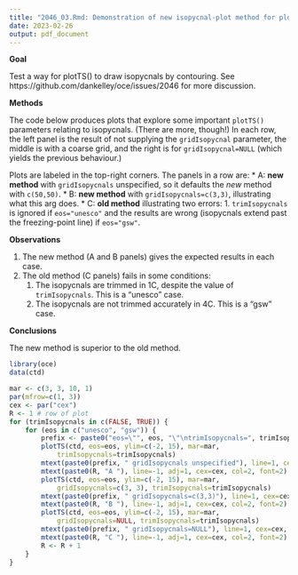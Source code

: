 ```yaml
---
title: "2046_03.Rmd: Demonstration of new isopycnal-plot method for plotTS()"
date: 2023-02-26
output: pdf_document
---
```


**Goal**

Test a way for plotTS() to draw isopycnals by contouring.
See https://github.com/dankelley/oce/issues/2046 for more discussion.

**Methods**

The code below produces plots that explore some important `plotTS()` parameters
relating to isopycnals.  (There are more, though!) In each row, the left panel
is the result of not supplying the `gridIsopycnal` parameter, the middle is
with a coarse grid, and the right is for `gridIsopycnal=NULL` (which yields the
previous behaviour.)

Plots are labeled in the top-right corners. The panels in a row are:
* A: **new method** with `gridIsopycnals` unspecified, so it defaults the *new*
  method with `c(50,50)`.
* B: **new method** with `gridIsopycnals=c(3,3)`, illustrating what this arg
  does.
* C: **old method** illustrating two errors: 1. `trimIsopycnals` is ignored if
  `eos="unesco"` and the results are wrong (isopycnals extend past the
  freezing-point line) if `eos="gsw"`.

**Observations**

1. The new method (A and B panels) gives the expected results in each case.
2. The old method (C panels) fails in some conditions:
    1. The isopycnals are trimmed in 1C, despite the value of `trimIsopycnals`.
       This is a "unesco" case.
    2. The isopycnals are not trimmed accurately in 4C. This is a "gsw" case.

**Conclusions**

The new method is superior to the old method.

```r
library(oce)
data(ctd)

mar <- c(3, 3, 10, 1)
par(mfrow=c(1, 3))
cex <- par("cex")
R <- 1 # row of plot
for (trimIsopycnals in c(FALSE, TRUE)) {
    for (eos in c("unesco", "gsw")) {
        prefix <- paste0("eos=\"", eos, "\"\ntrimIsopycnals=", trimIsopycnals, "\n")
        plotTS(ctd, eos=eos, ylim=c(-2, 15), mar=mar,
            trimIsopycnals=trimIsopycnals)
        mtext(paste0(prefix, " gridIsopycnals unspecified"), line=1, cex=cex, col=2)
        mtext(paste0(R, "A "), line=-1, adj=1, cex=cex, col=2, font=2)
        plotTS(ctd, eos=eos, ylim=c(-2, 15), mar=mar,
            gridIsopycnals=c(3, 3), trimIsopycnals=trimIsopycnals)
        mtext(paste0(prefix, " gridIsopycnals=c(3,3)"), line=1, cex=cex, col=2)
        mtext(paste0(R, "B "), line=-1, adj=1, cex=cex, col=2, font=2)
        plotTS(ctd, eos=eos, ylim=c(-2, 15), mar=mar,
            gridIsopycnals=NULL, trimIsopycnals=trimIsopycnals)
        mtext(paste0(prefix, " gridIsopycnals=NULL"), line=1, cex=cex, col=2)
        mtext(paste0(R, "C "), line=-1, adj=1, cex=cex, col=2, font=2)
        R <- R + 1
    }
}
```

